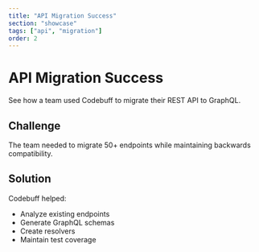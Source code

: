 ```yaml
---
title: "API Migration Success"
section: "showcase"
tags: ["api", "migration"]
order: 2
---
```


# API Migration Success

See how a team used Codebuff to migrate their REST API to GraphQL.

## Challenge

The team needed to migrate 50+ endpoints while maintaining backwards compatibility.

## Solution

Codebuff helped:
- Analyze existing endpoints
- Generate GraphQL schemas
- Create resolvers
- Maintain test coverage
